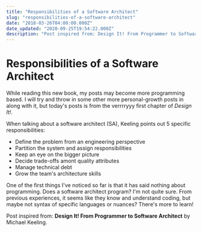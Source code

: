 ```yaml
---
title: "Responsibilities of a Software Architect"
slug: "responsibilities-of-a-software-architect"
date: "2018-03-26T04:00:00.000Z"
date_updated: "2020-09-25T19:54:22.000Z"
description: "Post inspired from: Design It! From Programmer to Software Architect by Michael Keeling."
---
```


# Responsibilities of a Software Architect

While reading this new book, my posts may become more programming based. I will try and throw in some other more personal-growth posts in along with it, but today's posts is from the verrrryyy first chapter of _Design It!_.

When talking about a software architect (SA), Keeling points out 5 specific responsibilities:

- Define the problem from an engineering perspective
- Partition the system and assign responsibilities
- Keep an eye on the bigger picture
- Decide trade-offs amont quality attributes
- Manage technical debt
- Grow the team's architecture skills

One of the first things I've noticed so far is that it has said nothing about programming. Does a software architect program? I'm not quite sure. From previous experiences, it seems like they know and understand coding, but maybe not syntax of specific languages or nuances? There's more to learn!

Post inspired from: **Design It! From Programmer to Software Architect** by Michael Keeling.
